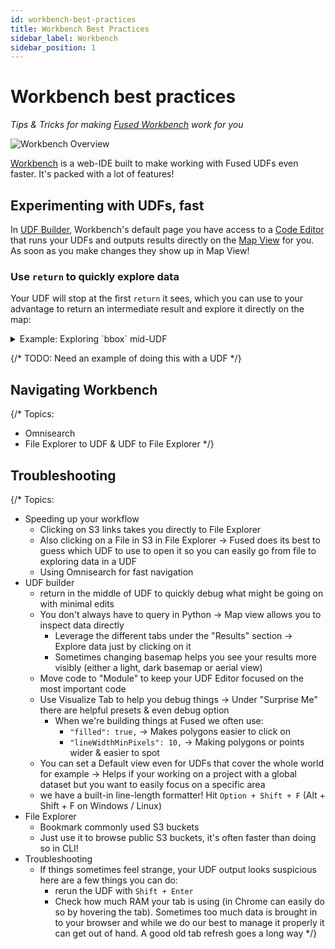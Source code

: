 ```yaml
---
id: workbench-best-practices
title: Workbench Best Practices
sidebar_label: Workbench 
sidebar_position: 1
---
```


# Workbench best practices

_Tips & Tricks for making [Fused Workbench](/workbench/) work for you_

![Workbench Overview](/img/user-guide/best-practices/workbench_overview.png)

[Workbench](/workbench/) is a web-IDE built to make working with Fused UDFs even faster. It's packed with a lot of features!

## Experimenting with UDFs, fast

In [UDF Builder](/workbench/udf-builder/), Workbench's default page you have access to a [Code Editor](/workbench/udf-builder/code-editor/) that runs your UDFs and outputs results directly on the [Map View](/workbench/udf-builder/map/) for you. As soon as you make changes they show up in Map View! 

### Use `return` to quickly explore data

Your UDF will stop at the first `return` it sees, which you can use to your advantage to return an intermediate result and explore it directly on the map:

<details>
    <summary>Example: Exploring `bbox` mid-UDF</summary>

    In this example, we're using the [Overture Maps Example UDF](https://www.fused.io/workbench/catalog/Overture_Maps_Example-77970462-8c4d-44dd-87ad-3520f5d7bd83) but not sure exactly what our `bbox` object looks like.

    The easiest way to check is simply to return it inside our UDF before any other logic:

    {/* TODO: Add video once uploaded on S3  */}

</details>

{/* TODO: Need an example of doing this with a UDF */}

## Navigating Workbench

{/* 
Topics:
- Omnisearch
- File Explorer to UDF & UDF to File Explorer
 */}

## Troubleshooting

{/* 
Topics:
- Speeding up your workflow
    - Clicking on S3 links takes you directly to File Explorer
    - Also clicking on a File in S3 in File Explorer -> Fused does its best to guess which UDF to use to open it so you can easily go from file to exploring data in a UDF
    - Using Omnisearch for fast navigation
- UDF builder
    - return in the middle of UDF to quickly debug what might be going on with minimal edits
    - You don't always have to query in Python -> Map view allows you to inspect data directly
        - Leverage the different tabs under the "Results" section -> Explore data just by clicking on it
        - Sometimes changing basemap helps you see your results more visibly (either a light, dark basemap or aerial view)
    - Move code to "Module" to keep your UDF Editor focused on the most important code
    - Use Visualize Tab to help you debug things -> Under "Surprise Me" there are helpful presets & even debug option
        - When we're building things at Fused we often use:
            - `"filled": true,` -> Makes polygons easier to click on
            - `"lineWidthMinPixels": 10,` -> Making polygons or points wider & easier to spot
    - You can set a Default view even for UDFs that cover the whole world for example -> Helps if your working on a project with a global dataset but you want to easily focus on a specific area
    - we have a built-in line-length formatter! Hit `Option + Shift + F` (Alt + Shift + F on Windows / Linux)
- File Explorer
    - Bookmark commonly used S3 buckets 
    - Just use it to browse public S3 buckets, it's often faster than doing so in CLI!
- Troubleshooting
    - If things sometimes feel strange, your UDF output looks suspicious here are a few things you can do:
        - rerun the UDF with `Shift + Enter`
        - Check how much RAM your tab is using (in Chrome can easily do so by hovering the tab). Sometimes too much data is brought in to your browser and while we do our best to manage it properly it can get out of hand. A good old tab refresh goes a long way
*/}